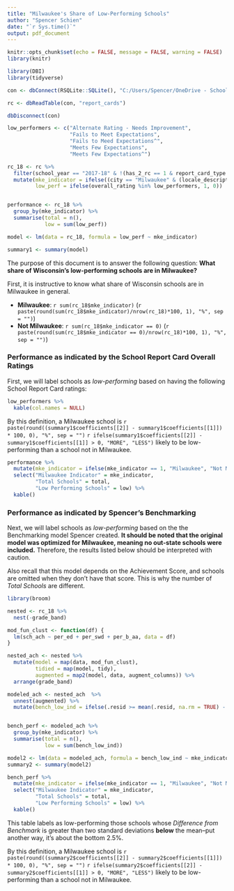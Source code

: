 ```yaml
---
title: "Milwaukee's Share of Low-Performing Schools"
author: "Spencer Schien"
date: "`r Sys.time()`"
output: pdf_document
---
```

```r
knitr::opts_chunk$set(echo = FALSE, message = FALSE, warning = FALSE)
library(knitr)
```


```r
library(DBI)
library(tidyverse)

con <- dbConnect(RSQLite::SQLite(), "C:/Users/Spencer/OneDrive - Schools That Can Milwaukee/Data & Impact/R Files/schools_db/school_db.sqlite")

rc <- dbReadTable(con, "report_cards")

dbDisconnect(con)

low_performers <- c("Alternate Rating - Needs Improvement",
                    "Fails to Meet Expectations",
                    "Fails to Meed Expectations^",
                    "Meets Few Expectations",
                    "Meets Few Expectations^")

rc_18 <- rc %>%
  filter(school_year == "2017-18" & !(has_2_rc == 1 & report_card_type == "Private - Choice Students")) %>%
  mutate(mke_indicator = ifelse((city == "Milwaukee" & (locale_description == "City" | locale_description == "NA")), 1, 0),
         low_perf = ifelse(overall_rating %in% low_performers, 1, 0))


performance <- rc_18 %>%
  group_by(mke_indicator) %>%
  summarise(total = n(),
            low = sum(low_perf))

model <- lm(data = rc_18, formula = low_perf ~ mke_indicator)

summary1 <- summary(model)
```

The purpose of this document is to answer the following question:  **What share of Wisconsin's low-performing schools are in Milwaukee?**

First, it is instructive to know what share of Wisconsin schools are in Milwaukee in general.

* **Milwaukee**: `r sum(rc_18$mke_indicator)` (`r paste(round(sum(rc_18$mke_indicator)/nrow(rc_18)*100, 1), "%", sep = "")`) 
* **Not Milwaukee**: `r sum(rc_18$mke_indicator == 0)` (`r paste(round(sum(rc_18$mke_indicator == 0)/nrow(rc_18)*100, 1), "%", sep = "")`)

### Performance as indicated by the School Report Card Overall Ratings

First, we will label schools as *low-performing* based on having the following School Report Card ratings:  
  
```r
low_performers %>%
  kable(col.names = NULL)
```

  
By this definition, a Milwaukee school is `r paste(round((summary1$coefficients[[2]] - summary1$coefficients[[1]]) * 100, 0), "%", sep = "")` `r ifelse(summary1$coefficients[[2]] - summary1$coefficients[[1]] > 0, "MORE", "LESS")` likely to be low-performing than a school not in Milwaukee.

```r
performance %>%
  mutate(mke_indicator = ifelse(mke_indicator == 1, "Milwaukee", "Not Milwaukee")) %>%
  select("Milwaukee Indicator" = mke_indicator,
         "Total Schools" = total,
         "Low Performing Schools" = low) %>%
  kable()
```

### Performance as indicated by Spencer's Benchmarking

Next, we will label schools as *low-performing* based on the the Benchmarking model Spencer created.  **It should be noted that the original model was optimized for Milwaukee, meaning no out-state schools were included.**  Therefore, the results listed below should be interpreted with caution.

Also recall that this model depends on the Achievement Score, and schools are omitted when they don't have that score.  This is why the number of *Total Schools* are different.

```r

library(broom)

nested <- rc_18 %>%
  nest(-grade_band)

mod_fun_clust <- function(df) {
  lm(sch_ach ~ per_ed + per_swd + per_b_aa, data = df)
}

nested_ach <- nested %>%
  mutate(model = map(data, mod_fun_clust),
         tidied = map(model, tidy),
         augmented = map2(model, data, augment_columns)) %>%
  arrange(grade_band)

modeled_ach <- nested_ach  %>%
  unnest(augmented) %>%
  mutate(bench_low_ind = ifelse(.resid >= mean(.resid, na.rm = TRUE) - 2 * sd(.resid, na.rm = TRUE), 0, 1))


bench_perf <- modeled_ach %>%
  group_by(mke_indicator) %>%
  summarise(total = n(),
            low = sum(bench_low_ind)) 

model2 <- lm(data = modeled_ach, formula = bench_low_ind ~ mke_indicator)
summary2 <- summary(model2)

bench_perf %>%
  mutate(mke_indicator = ifelse(mke_indicator == 1, "Milwaukee", "Not Milwaukee")) %>%
  select("Milwaukee Indicator" = mke_indicator,
         "Total Schools" = total,
         "Low Performing Schools" = low) %>%
  kable()
```

This table labels as low-performing those schools whose *Difference from Benchmark* is greater than two standard deviations **below** the mean--put another way, it's about the bottom 2.5%.

By this definition, a Milwaukee school is `r paste(round((summary2$coefficients[[2]] - summary2$coefficients[[1]]) * 100, 0), "%", sep = "")` `r ifelse(summary2$coefficients[[2]] - summary2$coefficients[[1]] > 0, "MORE", "LESS")` likely to be low-performing than a school not in Milwaukee.
